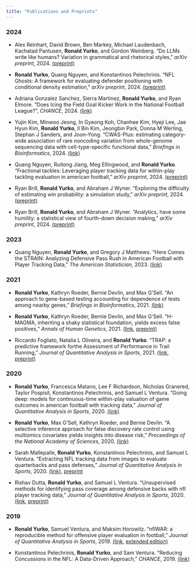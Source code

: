 ```yaml
---
title: "Publications and Preprints"
---
```


### 2024

+ Alex Reinhart, David Brown, Ben Markey, Michael Laudenbach, Kachatad Pantusen, __Ronald Yurko__, and Gordon Weinberg. "Do LLMs write like humans? Variation in grammatical and rhetorical styles," _arXiv preprint_, 2024. [(preprint)](https://arxiv.org/abs/2410.16107)

+ __Ronald Yurko__, Quang Nguyen, and Konstantinos Pelechrinis. "NFL Ghosts: A framework for evaluating defender positioning with conditional density estimation," _arXiv preprint_, 2024. [(preprint)](https://arxiv.org/abs/2406.17220)

+ Adriana Gonzalez Sanchez, Sierra Martinez, __Ronald Yurko__, and Ryan Elmore. "Does Icing the Field Goal Kicker Work in the National Football League?", _CHANCE_, 2024. [(link)](https://www.tandfonline.com/doi/pdf/10.1080/09332480.2024.2415841?casa_token=gDYSucFwk4oAAAAA:OK5ZvoaS04aayEcMeWM-xjIkDk6G1iXLfZJQyZNhLon9DBl69K_BO5Sx2bbKoZFaPXE1k8F-9iO-_g)

+ Yujin Kim, Minwoo Jeong, In Gyeong Koh, Chanhee Kim, Hyeji Lee, Jae Hyun Kim, __Ronald Yurko__, Il Bin Kim, Jeongbin Park, Donna M Werling, Stephan J Sanders, and Joon-Yong. "CWAS-Plus: estimating category-wide association of rare noncoding variation from whole-genome sequencing data with cell-type-specific functional data," _Briefings in Bioinformatics_, 2024. [(link)](https://www.ncbi.nlm.nih.gov/pmc/articles/PMC11224609/)

+ Quang Nguyen, Ruitong Jiang, Meg Ellingwood, and __Ronald Yurko__. "Fractional tackles: Leveraging player tracking data for within-play tackling evaluation in american football," _arXiv preprint_, 2024. [(preprint)](https://arxiv.org/abs/2403.14769)

+ Ryan Brill, __Ronald Yurko__, and Abraham J Wyner. "Exploring the difficulty of estimating win probability: a simulation study," _arXiv preprint_, 2024. [(preprint)](https://arxiv.org/abs/2406.16171)

+ Ryan Brill, __Ronald Yurko__, and Abraham J Wyner. "Analytics, have some humility: a statistical view of fourth-down decision making," _arXiv preprint_, 2024. [(preprint)](https://arxiv.org/abs/2311.03490)


### 2023

+ Quang Nguyen, __Ronald Yurko__, and Gregory J Matthews. "Here Comes the STRAIN: Analyzing Defensive Pass Rush in American Football with Player Tracking Data," _The American Statistician_, 2023. [(link)](https://www.tandfonline.com/doi/full/10.1080/00031305.2023.2242442)

### 2021

+ __Ronald Yurko__, Kathryn Roeder, Bernie Devlin, and Max G'Sell. "An approach to gene-based testing accounting for dependence of tests among nearby genes," _Briefings in Bioinformatics_, 2021. [(link)](https://www.ncbi.nlm.nih.gov/pmc/articles/PMC8575037/)

+ __Ronald Yurko__, Kathryn Roeder, Bernie Devlin, and Max G'Sell. "H-MAGMA, inheriting a shaky statistical foundation, yields excess false positives," _Annals of Human Genetics_, 2021. [(link](https://onlinelibrary.wiley.com/doi/10.1111/ahg.12412), [preprint)](https://www.biorxiv.org/content/10.1101/2020.08.20.260224v1)

+ Riccardo Fogliato, Natalia L Oliveira, and __Ronald Yurko__. "TRAP: a predictive framework forthe Assessment of Performance in Trail Running," _Journal of Quantitative Analysis in Sports_, 2021. [(link](https://www.degruyter.com/document/doi/10.1515/jqas-2020-0013/html?lang=en), [preprint)](https://arxiv.org/abs/2002.01328)

### 2020

+ __Ronald Yurko__, Francesca Matano, Lee F Richardson, Nicholas Granered, Taylor Pospisil, Konstantinos Pelechrinis, and Samuel L Ventura. "Going deep: models for continuous-time within-play valuation of game outcomes in american football with tracking data," _Journal of Quantitative Analysis in Sports_, 2020. [(link)](https://www.degruyter.com/document/doi/10.1515/jqas-2019-0056/html?lang=en)

+ __Ronald Yurko__, Max G’Sell, Kathryn Roeder, and Bernie Devlin. "A selective inference approach for false discovery rate control using multiomics covariates yields insights into disease risk," _Proceedings of the National Academy of Sciences_, 2020. [(link)](https://www.pnas.org/doi/abs/10.1073/pnas.1918862117)

+ Sarah Mallepalle, __Ronald Yurko__, Konstantinos Pelechrinis, and Samuel L Ventura. "Extracting NFL tracking data from images to evaluate quarterbacks and pass defenses," _Journal of Quantitative
Analysis in Sports_, 2020. [(link)](https://www.degruyter.com/document/doi/10.1515/jqas-2019-0052/html?lang=en), [preprint](https://arxiv.org/abs/1906.03339)

+ Rishav Dutta, __Ronald Yurko__, and Samuel L Ventura. "Unsupervised methods for identifying pass coverage among defensive backs with nfl player tracking data," _Journal of Quantitative
Analysis in Sports_, 2020. [(link](https://www.degruyter.com/document/doi/10.1515/jqas-2020-0017/html?lang=en), [preprint)](https://arxiv.org/abs/1906.11373)

### 2019

+ __Ronald Yurko__, Samuel Ventura, and Maksim Horowitz. "nflWAR: a reproducible method for offensive player evaluation in football," _Journal of Quantitative Analysis in Sports_, 2019. [(link](https://www.degruyter.com/document/doi/10.1515/jqas-2018-0010/html?lang=en), [extended edition)](https://arxiv.org/abs/1802.00998)

+ Konstantinos Pelechrinis, __Ronald Yurko__, and Sam Ventura. "Reducing Concussions in the NFL: A Data-Driven Approach," _CHANCE_, 2019. [(link)](https://chance.amstat.org/2019/11/reducing-concussions/)

